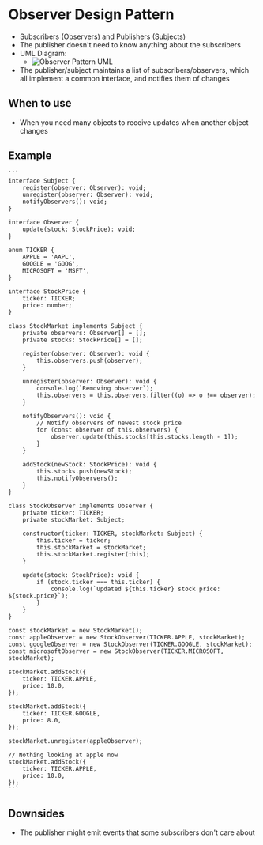 # Observer Design Pattern

-   Subscribers (Observers) and Publishers (Subjects)
-   The publisher doesn't need to know anything about the subscribers
-   UML Diagram:
    -   ![Observer Pattern UML](/observer-uml.png)
-   The publisher/subject maintains a list of subscribers/observers, which all implement a common interface, and notifies them of changes

## When to use

-   When you need many objects to receive updates when another object changes

## Example

    ```
    interface Subject {
        register(observer: Observer): void;
        unregister(observer: Observer): void;
        notifyObservers(): void;
    }

    interface Observer {
        update(stock: StockPrice): void;
    }

    enum TICKER {
        APPLE = 'AAPL',
        GOOGLE = 'GOOG',
        MICROSOFT = 'MSFT',
    }

    interface StockPrice {
        ticker: TICKER;
        price: number;
    }

    class StockMarket implements Subject {
        private observers: Observer[] = [];
        private stocks: StockPrice[] = [];

        register(observer: Observer): void {
            this.observers.push(observer);
        }

        unregister(observer: Observer): void {
            console.log(`Removing observer`);
            this.observers = this.observers.filter((o) => o !== observer);
        }

        notifyObservers(): void {
            // Notify observers of newest stock price
            for (const observer of this.observers) {
                observer.update(this.stocks[this.stocks.length - 1]);
            }
        }

        addStock(newStock: StockPrice): void {
            this.stocks.push(newStock);
            this.notifyObservers();
        }
    }

    class StockObserver implements Observer {
        private ticker: TICKER;
        private stockMarket: Subject;

        constructor(ticker: TICKER, stockMarket: Subject) {
            this.ticker = ticker;
            this.stockMarket = stockMarket;
            this.stockMarket.register(this);
        }

        update(stock: StockPrice): void {
            if (stock.ticker === this.ticker) {
                console.log(`Updated ${this.ticker} stock price: ${stock.price}`);
            }
        }
    }

    const stockMarket = new StockMarket();
    const appleObserver = new StockObserver(TICKER.APPLE, stockMarket);
    const googleObserver = new StockObserver(TICKER.GOOGLE, stockMarket);
    const microsoftObserver = new StockObserver(TICKER.MICROSOFT, stockMarket);

    stockMarket.addStock({
        ticker: TICKER.APPLE,
        price: 10.0,
    });

    stockMarket.addStock({
        ticker: TICKER.GOOGLE,
        price: 8.0,
    });

    stockMarket.unregister(appleObserver);

    // Nothing looking at apple now
    stockMarket.addStock({
        ticker: TICKER.APPLE,
        price: 10.0,
    });
    ```

## Downsides

-   The publisher might emit events that some subscribers don't care about
